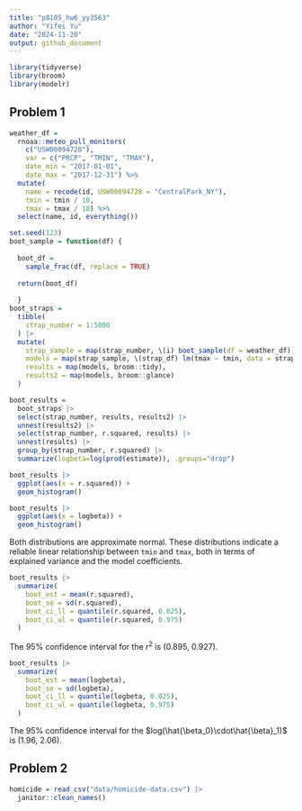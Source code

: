 ```yaml
---
title: "p8105_hw6_yy3563"
author: "Yifei Yu"
date: "2024-11-20"
output: github_document
---
```


```r
library(tidyverse)
library(broom)
library(modelr)
```

## Problem 1

```r
weather_df = 
  rnoaa::meteo_pull_monitors(
    c("USW00094728"),
    var = c("PRCP", "TMIN", "TMAX"), 
    date_min = "2017-01-01",
    date_max = "2017-12-31") %>%
  mutate(
    name = recode(id, USW00094728 = "CentralPark_NY"),
    tmin = tmin / 10,
    tmax = tmax / 10) %>%
  select(name, id, everything())
```

```r
set.seed(123)
boot_sample = function(df) {
  
  boot_df = 
    sample_frac(df, replace = TRUE) 
  
  return(boot_df)
  
  }
boot_straps =
  tibble(
    strap_number = 1:5000
  ) |> 
  mutate(
    strap_sample = map(strap_number, \(i) boot_sample(df = weather_df)),
    models = map(strap_sample, \(strap_df) lm(tmax ~ tmin, data = strap_df)),
    results = map(models, broom::tidy),
    results2 = map(models, broom::glance)
  )

boot_results =
  boot_straps |> 
  select(strap_number, results, results2) |> 
  unnest(results2) |> 
  select(strap_number, r.squared, results) |> 
  unnest(results) |> 
  group_by(strap_number, r.squared) |> 
  summarize(logbeta=log(prod(estimate)), .groups="drop")
```


```r
boot_results |> 
  ggplot(aes(x = r.squared)) + 
  geom_histogram()
```


```r
boot_results |> 
  ggplot(aes(x = logbeta)) +
  geom_histogram()
```

Both distributions are approximate normal. These distributions indicate a reliable linear relationship between `tmin` and `tmax`, both in terms of explained variance and the model coefficients.

```r
boot_results |> 
  summarize(
    boot_est = mean(r.squared),
    boot_se = sd(r.squared),
    boot_ci_ll = quantile(r.squared, 0.025),
    boot_ci_ul = quantile(r.squared, 0.975)
  )
```

The 95% confidence interval for the $r^2$ is (0.895,	0.927).

```r
boot_results |> 
  summarize(
    boot_est = mean(logbeta),
    boot_se = sd(logbeta),
    boot_ci_ll = quantile(logbeta, 0.025),
    boot_ci_ul = quantile(logbeta, 0.975)
  )
```

The 95% confidence interval for the $log(\hat{\beta_0}\cdot\hat{\beta}_1)$ is (1.96,	2.06).


## Problem 2

```r
homicide = read_csv("data/homicide-data.csv") |> 
  janitor::clean_names()
```




